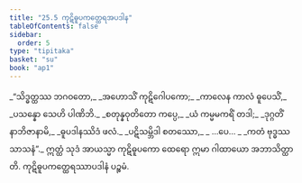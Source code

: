 ```yaml
---
title: "25.5 ကုဋိဓူပကတ္ထေရအပဒါန"
tableOfContents: false
sidebar:
  order: 5
type: "tipitaka"
basket: "su"
book: "ap1"
---
```



<DynamicBreadcrumb />

<Division number="17" book="ap1" e="ch" v="20" p="252">

<Paragraph number="3058" type="verses" book="ap1">
_“သိဒ္ဓတ္ထဿ ဘဂဝတော,_  
_အဟောသိံ ကုဋိဂေါပကော;_  
_ကာလေန ကာလံ ဓူပေသိံ,_  
_ပသန္နော သေဟိ ပါဏိဘိ._  

</Paragraph>

</Division>
<Division number="18" book="ap1" e="ch" v="20" p="252">

<Paragraph number="3059" type="verses" book="ap1">
_စတုန္နဝုတိတော ကပ္ပေ,_  
_ယံ ကမ္မမကရိံ တဒါ;_  
_ဒုဂ္ဂတိံ နာဘိဇာနာမိ,_  
_ဓူပဒါနဿိဒံ ဖလံ._  

</Paragraph>

</Division>
<Division number="19" book="ap1" e="ch" v="20" p="252">

<Paragraph number="3060" type="verses" book="ap1">
_ပဋိသမ္ဘိဒါ စတဿော,_  
_ …ပေ… _  
_ကတံ ဗုဒ္ဓဿ သာသနံ”._  

</Paragraph>

<Paragraph number="3061" book="ap1">
ဣတ္ထံ သုဒံ အာယသ္မာ ကုဋိဓူပကော ထေရော ဣမာ ဂါထာယော အဘာသိတ္ထာတိ.

</Paragraph>
</Division>

<Paragraph number="3062" type="center" book="ap1">
ကုဋိဓူပကတ္ထေရဿာပဒါနံ ပဉ္စမံ.
</Paragraph>